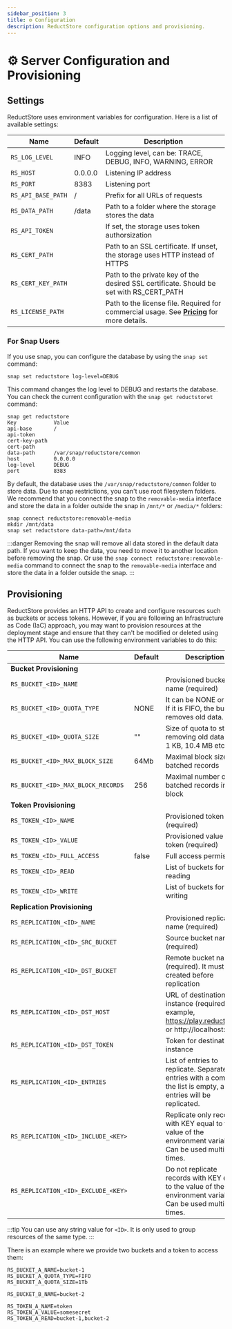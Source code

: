 ```yaml
---
sidebar_position: 3
title: ⚙ Configuration
description: ReductStore configuration options and provisioning.
---
```


<head>
  <link rel="canonical" href="https://www.reduct.store/docs/configuration" />
</head>

# ⚙ Server Configuration and Provisioning

## Settings

ReductStore uses environment variables for configuration. Here is a list of available settings:

| Name               | Default | Description                                                                                            |
|--------------------|---------|--------------------------------------------------------------------------------------------------------|
| `RS_LOG_LEVEL`     | INFO    | Logging level, can be: TRACE, DEBUG, INFO, WARNING, ERROR                                              |
| `RS_HOST`          | 0.0.0.0 | Listening IP address                                                                                   |
| `RS_PORT`          | 8383    | Listening port                                                                                         |
| `RS_API_BASE_PATH` | /       | Prefix for all URLs of requests                                                                        |
| `RS_DATA_PATH`     | /data   | Path to a folder where the storage stores the data                                                     |
| `RS_API_TOKEN`     |         | If set, the storage uses token authorsization                                                          |
| `RS_CERT_PATH`     |         | Path to an SSL certificate. If unset, the storage uses HTTP instead of HTTPS                           |
| `RS_CERT_KEY_PATH` |         | Path to the private key of the desired SSL certificate. Should be set with RS\_CERT\_PATH              |
| `RS_LICENSE_PATH`  |         | Path to the license file. Required for commercial usage. See **[Pricing](/pricing)** for more details. |

### For Snap Users

If you use snap, you can configure the database by using the `snap set` command:

```
snap set reductstore log-level=DEBUG
```

This command changes the log level to DEBUG and restarts the database. You can check the current configuration with the `snap get reductstoret` command:

```
snap get reductstore
Key            Value
api-base       /
api-token
cert-key-path
cert-path
data-path      /var/snap/reductstore/common
host           0.0.0.0
log-level      DEBUG
port           8383
```

By default, the database uses the `/var/snap/reductstore/common` folder to store data. Due to snap restrictions, you can't use root filesystem folders.
We recommend that you connect the snap to the `removable-media` interface and store the data in a folder outside the snap in `/mnt/*` or `/media/*` folders:

```
snap connect reductstore:removable-media
mkdir /mnt/data
snap set reductstore data-path=/mnt/data
```

:::danger
Removing the snap will remove all data stored in the default data path. If you want to keep the data, you need to move it to another location before removing the snap.
Or use the `snap connect reductstore:removable-media` command to connect the snap to the `removable-media` interface and store the data in a folder outside the snap.
:::

## Provisioning

ReductStore provides an HTTP API to create and configure resources such as buckets or access tokens. However, if you are following an Infrastructure as Code (IaC) approach, you may want to provision resources at the deployment stage and ensure that they can't be modified or deleted using the HTTP API. You can use the following environment variables to do this:

| Name                                | Default | Description                                                                                                        |
|-------------------------------------|---------|--------------------------------------------------------------------------------------------------------------------|
| **Bucket Provisioning**             |         |                                                                                                                    |
| `RS_BUCKET_<ID>_NAME`               |         | Provisioned bucket name (required)                                                                                 |
| `RS_BUCKET_<ID>_QUOTA_TYPE`         | NONE    | It can be NONE or FIFO. If it is FIFO, the bucket removes old data.                                                |
| `RS_BUCKET_<ID>_QUOTA_SIZE`         | ""      | Size of quota to start removing old data e.g. 1 KB, 10.4 MB etc.                                                   |
| `RS_BUCKET_<ID>_MAX_BLOCK_SIZE`     | 64Mb    | Maximal block size for batched records                                                                             |
| `RS_BUCKET_<ID>_MAX_BLOCK_RECORDS`  | 256     | Maximal number of batched records in a block                                                                       |
| **Token Provisioning**              |         |                                                                                                                    |
| `RS_TOKEN_<ID>_NAME`                |         | Provisioned token name (required)                                                                                  |
| `RS_TOKEN_<ID>_VALUE`               |         | Provisioned value of token (required)                                                                              |
| `RS_TOKEN_<ID>_FULL_ACCESS`         | false   | Full access permission                                                                                             |
| `RS_TOKEN_<ID>_READ`                |         | List of buckets for reading                                                                                        |
| `RS_TOKEN_<ID>_WRITE`               |         | List of buckets for writing                                                                                        |
| **Replication Provisioning**        |         |                                                                                                                    |
| `RS_REPLICATION_<ID>_NAME`          |         | Provisioned replication name (required)                                                                            |
| `RS_REPLICATION_<ID>_SRC_BUCKET`    |         | Source bucket name (required)                                                                                      |
| `RS_REPLICATION_<ID>_DST_BUCKET`    |         | Remote bucket name (required). It must be created before replication                                               |
| `RS_REPLICATION_<ID>_DST_HOST`      |         | URL of destination instance (required). For example, https://play.reduct.store or http://localhost:8383            |
| `RS_REPLICATION_<ID>_DST_TOKEN`     |         | Token for destination instance                                                                                     |
| `RS_REPLICATION_<ID>_ENTRIES`       |         | List of entries to replicate. Separate entries with a comma. If the list is empty, all entries will be replicated. |
| `RS_REPLICATION_<ID>_INCLUDE_<KEY>` |         | Replicate only records with KEY equal to the value of the environment variable. Can be used multiple times.        |
| `RS_REPLICATION_<ID>_EXCLUDE_<KEY>` |         | Do not replicate records with KEY equal to the value of the environment variable. Can be used multiple times.      |

:::tip
You can use any string value for `<ID>`. It is only used to group resources of the same type.
:::



&#x20;There is an example where we provide two buckets and a token to access them:

```
RS_BUCKET_A_NAME=bucket-1
RS_BUCKET_A_QUOTA_TYPE=FIFO
RS_BUCKET_A_QUOTA_SIZE=1Tb

RS_BUCKET_B_NAME=bucket-2

RS_TOKEN_A_NAME=token
RS_TOKEN_A_VALUE=somesecret
RS_TOKEN_A_READ=bucket-1,bucket-2
```
